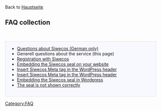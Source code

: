 Back to [[Hauptseite]]<br />

== FAQ collection ==
<br>
<div style="margin: 0; margin-right:10px; border: 1px solid #dfdfdf; padding: 0 1em 1em 1em; background-color:#F8F8FF; align:right;">
*[https://siwecos.de/ueber-das-projekt/ Questions about Siwecos (German only)]<br />
*Generell questions about the service (this page)<br />
*[[Registration-with-Siwecos/EN|Registration with Siwecos]]<br />
*[[Siwecos-Seal/EN|Embedding the Siwecos seal on your website]]<br />
*[[Wordpress-Header/EN|Insert Siwecos Meta tag in the WordPress header]]<br />
*[[Jimdo-Header/EN|Insert Siwecos Meta tag in the WordPress header]]<br />
*[[WordPress_Embed_Seal/EN|Embedding the Siwecos seal in Wordpress]] <br />
*[[The_Siwecos_seal_is_not_shown/EN|The seal is not shown correctly]]
</div>


[[Category:FAQ]]